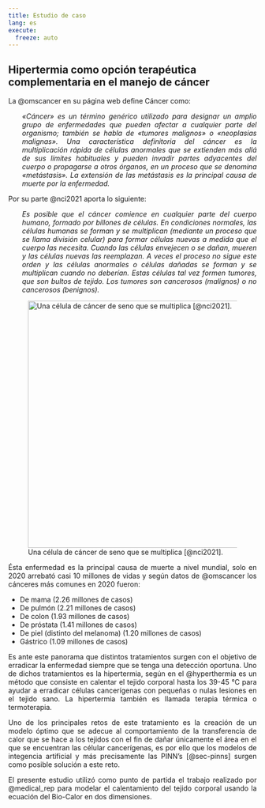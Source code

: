 ```yaml
---
title: Estudio de caso
lang: es
execute: 
  freeze: auto
---
```


## Hipertermia como opción terapéutica complementaria en el manejo de cáncer

::: {style="text-align: justify"}
La @omscancer en su página web define Cáncer como:

::: {.custom-indent style="margin-left: 2em;"}
*«Cáncer» es un término genérico utilizado para designar un amplio grupo de enfermedades que pueden afectar a cualquier parte del organismo; también se habla de «tumores malignos» o «neoplasias malignas». Una característica definitoria del cáncer es la multiplicación rápida de células anormales que se extienden más allá de sus límites habituales y pueden invadir partes adyacentes del cuerpo o propagarse a otros órganos, en un proceso que se denomina «metástasis». La extensión de las metástasis es la principal causa de muerte por la enfermedad.*
:::

Por su parte @nci2021 aporta lo siguiente:

::: {.custom-indent style="margin-left: 2em;"}
*Es posible que el cáncer comience en cualquier parte del cuerpo humano, formado por billones de células. En condiciones normales, las células humanas se forman y se multiplican (mediante un proceso que se llama división celular) para formar células nuevas a medida que el cuerpo las necesita. Cuando las células envejecen o se dañan, mueren y las células nuevas las reemplazan.*
*A veces el proceso no sigue este orden y las células anormales o células dañadas se forman y se multiplican cuando no deberían. Estas células tal vez formen tumores, que son bultos de tejido. Los tumores son cancerosos (malignos) o no cancerosos (benignos).*
:::


![Una célula de cáncer de seno que se multiplica [@nci2021].](images/dividing-breast-cancer-cell.jpg){#fig-breast-cancer fig-align="center" width="500"}

Ésta enfermedad es la principal causa de muerte a nivel mundial, solo en 2020 arrebató casi 10 millones de vidas y según datos de @omscancer los cánceres más comunes en 2020 fueron:

- De mama (2.26 millones de casos)
- De pulmón (2.21 millones de casos)
- De colon (1.93 millones de casos)
- De próstata (1.41 millones de casos)
- De piel (distinto del melanoma) (1.20 millones de casos)
- Gástrico (1.09 millones de casos)

Es ante este panorama que distintos tratamientos surgen con el objetivo de erradicar la enfermedad siempre que se tenga una detección oportuna. Uno de dichos tratamientos es la hipertermia, según en el @hyperthermia es un método que consiste en calentar el tejido corporal hasta los 39-45 °C para ayudar a erradicar células cancerígenas con pequeñas o nulas lesiones en el tejido sano. La hipertermia también es llamada terapia térmica o termoterapia.

Uno de los principales retos de este tratamiento es la creación de un modelo óptimo que se adecue al comportamiento de la transferencia de calor que se hace a los tejidos con el fin de dañar únicamente el área en el que se encuentran las célular cancerígenas, es por ello que los modelos de integencia artificial y más precisamente las PINN's [@sec-pinns] surgen como posible solución a este reto.   

El presente estudio utilizó como punto de partida el trabajo realizado por @medical_rep para modelar el calentamiento del tejido corporal usando la ecuación del Bio-Calor en dos dimensiones. 

:::





